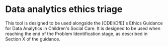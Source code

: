
# Data analytics ethics triage

This tool is designed to be used alongside the [CDEI/DfE]'s Ethics Guidance for Data Analytics in Children's Social Care. It is designed to be used when reaching the end of the Problem Identification stage, as described in Section X of the guidance.

<Sy2 />

